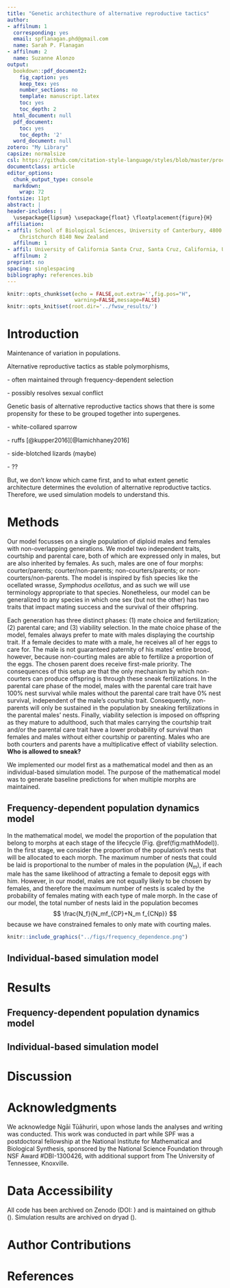 ```yaml
---
title: "Genetic architecthure of alternative reproductive tactics"
author:
- affilnum: 1
  corresponding: yes
  email: spflanagan.phd@gmail.com
  name: Sarah P. Flanagan
- affilnum: 2
  name: Suzanne Alonzo
output:
  bookdown::pdf_document2:
    fig_caption: yes
    keep_tex: yes
    number_sections: no
    template: manuscript.latex
    toc: yes
    toc_depth: 2
  html_document: null
  pdf_document:
    toc: yes
    toc_depth: '2'
  word_document: null
zotero: "My Library"
capsize: normalsize
csl: https://github.com/citation-style-language/styles/blob/master/proceedings-of-the-royal-society-b.csl
documentclass: article
editor_options:
  chunk_output_type: console
  markdown: 
    wrap: 72
fontsize: 11pt
abstract: |
header-includes: |
  \usepackage{lipsum} \usepackage{float} \floatplacement{figure}{H}
affiliation:
- affil: School of Biological Sciences, University of Canterbury, 4800 Private Bag,
    Christchurch 8140 New Zealand
  affilnum: 1
- affil: University of California Santa Cruz, Santa Cruz, California, USA
  affilnum: 2
preprint: no
spacing: singlespacing
bibliography: references.bib
---
```


```r
knitr::opts_chunk$set(echo = FALSE,out.extra='',fig.pos="H",
                      warning=FALSE,message=FALSE)
knitr::opts_knit$set(root.dir='../fwsw_results/')
```

# Introduction

Maintenance of variation in populations.

Alternative reproductive tactics as stable polymorphisms,

\- often maintained through frequency-dependent selection

\- possibly resolves sexual conflict

Genetic basis of alternative reproductive tactics shows that there is
some propensity for these to be grouped together into supergenes.

\- white-collared sparrow

\- ruffs [@kupper2016][@lamichhaney2016]

\- side-blotched lizards (maybe)

\- ??

But, we don't know which came first, and to what extent genetic
architecture determines the evolution of alternative reproductive
tactics. Therefore, we used simulation models to understand this.

# Methods

Our model focusses on a single population of diploid males and females
with non-overlapping generations. 
We model two independent traits, courtship and parental care, 
both of which are expressed only in males, but are also inherited by females.
As such, males are one of four morphs: 
courter/parents; courter/non-parents; non-courters/parents; or non-courters/non-parents.
The model is inspired by fish species like the ocellated wrasse, *Symphodus ocellatus*, 
and as such we will use terminology appropriate to that species.
Nonetheless, our model can be generalized to any species in which one sex (but not the other) has two traits that impact mating success and the survival of their offspring. 

Each generation has three distinct phases: 
(1) mate choice and fertilization; (2) parental care; and (3) viability selection. 
In the mate choice phase of the model, females always prefer to mate with males displaying the courtship trait.
If a female decides to mate with a male, he receives all of her eggs to care for.
The male is not guaranteed paternity of his mates' entire brood, however, 
because non-courting males are able to fertilize a proportion of the eggs. 
The chosen parent does receive first-male priority.
The consequences of this setup are that the only mechanism by which non-courters can produce offspring is through these sneak fertilizations.
In the parental care phase of the model, males with the parental care trait have 100% nest survival
while males without the parental care trait have 0% nest survival, 
independent of the male's courtship trait.
Consequently, non-parents will only be sustained in the population by sneaking fertilizations in the parental males' nests.
Finally, viability selection is imposed on offspring as they mature to adulthood,
such that males carrying the courtship trait and/or the parental care trait have a lower probability of survival than females and males without either courtship or parenting.
Males who are both courters and parents have a multiplicative effect of viability selection.
**Who is allowed to sneak?**

We implemented our model first as a mathematical model and then as an individual-based simulation model.
The purpose of the mathematical model was to generate baseline predictions for when multiple morphs are maintained. 


## Frequency-dependent population dynamics model

In the mathematical model, we model the proportion of the population that belong to morphs at each stage of the lifecycle (Fig. \@ref(fig:mathModel)). 
In the first stage, we consider the proportion of the population's nests that will be allocated to each morph. 
The maximum number of nests that could be laid is proportional to the number of males in the population ($N_m$), if each male has the same likelihood of attracting a female to deposit eggs with him. 
However, in our model, males are not equally likely to be chosen by females, and therefore the maximum number of nests is scaled by the probability of females mating with each type of male morph.
In the case of our model, the total number of nests laid in the population becomes 
$$
\frac{N_f}{N_mf_{CP}+N_m f_{CNp}}
$$
because we have constrained females to only mate with courting males.



```r
knitr::include_graphics("../figs/frequency_dependence.png")
```


## Individual-based simulation model

# Results

## Frequency-dependent population dynamics model

## Individual-based simulation model

# Discussion

# Acknowledgments

We acknowledge Ngāi Tūāhuriri, upon whose lands the analyses and writing
was conducted. This work was conducted in part while SPF was a
postdoctoral fellowship at the National Institute for Mathematical and
Biological Synthesis, sponsored by the National Science Foundation
through NSF Award \#DBI-1300426, with additional support from The
University of Tennessee, Knoxville.

# Data Accessibility

All code has been archived on Zenodo (DOI: ) and is maintained on github
(). Simulation results are archived on dryad ().

# Author Contributions

# References
